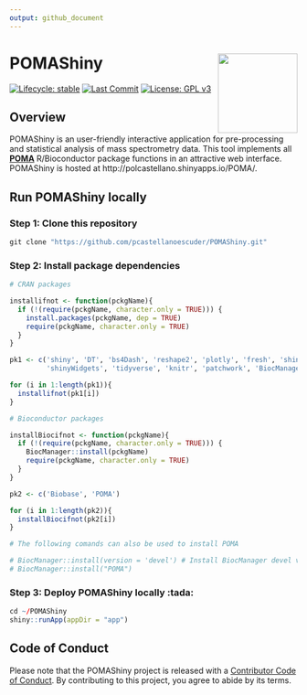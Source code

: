 ```yaml
---
output: github_document
---
```


# POMAShiny <img src='app/mds/pix/logo.png' align="right" height="139"/>

  <!-- badges: start -->
  
  [![Lifecycle: stable](https://img.shields.io/badge/lifecycle-stable-brightgreen.svg)](https://www.tidyverse.org/lifecycle/#stable)
  [![Last Commit](https://img.shields.io/github/last-commit/pcastellanoescuder/POMAShiny.svg)](https://github.com/pcastellanoescuder/POMAShiny/commits/master)
  [![License: GPL v3](https://img.shields.io/badge/License-GPLv3-blue.svg)](https://www.gnu.org/licenses/gpl-3.0)
  
  <!-- badges: end -->

## Overview

POMAShiny is an user-friendly interactive application for pre-processing and statistical analysis of mass spectrometry data. This tool implements all [**POMA**](http://pcastellanoescuder.github.io/POMA/) R/Bioconductor package functions in an attractive web interface. POMAShiny is hosted at http://polcastellano.shinyapps.io/POMA/.     

## Run POMAShiny locally

### Step 1: Clone this repository

```r
git clone "https://github.com/pcastellanoescuder/POMAShiny.git"
```

### Step 2: Install package dependencies

```r
# CRAN packages

installifnot <- function(pckgName){
  if (!(require(pckgName, character.only = TRUE))) {
    install.packages(pckgName, dep = TRUE)
    require(pckgName, character.only = TRUE)
  }
}

pk1 <- c('shiny', 'DT', 'bs4Dash', 'reshape2', 'plotly', 'fresh', 'shinyhelper', 'ggraph', 'rmarkdown', 
         'shinyWidgets', 'tidyverse', 'knitr', 'patchwork', 'BiocManager')

for (i in 1:length(pk1)){
  installifnot(pk1[i])
}

# Bioconductor packages

installBiocifnot <- function(pckgName){
  if (!(require(pckgName, character.only = TRUE))) {
    BiocManager::install(pckgName)
    require(pckgName, character.only = TRUE)
  }
}

pk2 <- c('Biobase', 'POMA')

for (i in 1:length(pk2)){
  installBiocifnot(pk2[i])
}

# The following comands can also be used to install POMA

# BiocManager::install(version = 'devel') # Install BiocManager devel version
# BiocManager::install("POMA")
```

### Step 3: Deploy POMAShiny locally :tada:

```r
cd ~/POMAShiny
shiny::runApp(appDir = "app")
```    

## Code of Conduct

Please note that the POMAShiny project is released with a [Contributor Code of Conduct](https://contributor-covenant.org/version/2/0/CODE_OF_CONDUCT.html). By contributing to this project, you agree to abide by its terms.     


